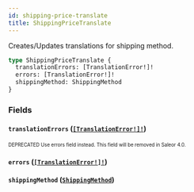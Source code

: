 ```yaml
---
id: shipping-price-translate
title: ShippingPriceTranslate
---
```


Creates/Updates translations for shipping method.

```graphql
type ShippingPriceTranslate {
  translationErrors: [TranslationError!]!
  errors: [TranslationError!]!
  shippingMethod: ShippingMethod
}
```

### Fields

#### `translationErrors` ([`[TranslationError!]!`](/developer/api-reference/objects/translation-error.mdx))

<sub><sup><span className="deprecatedTag">DEPRECATED</span> Use errors field instead. This field will be removed in Saleor 4.0.</sup></sub>

#### `errors` ([`[TranslationError!]!`](/developer/api-reference/objects/translation-error.mdx))

#### `shippingMethod` ([`ShippingMethod`](/developer/api-reference/objects/shipping-method.mdx))
